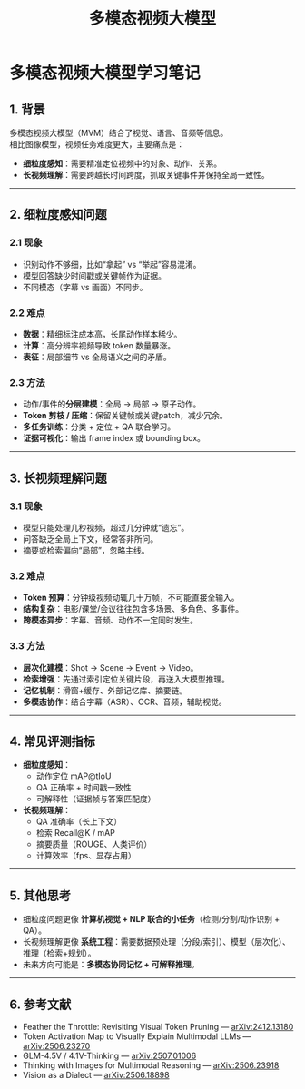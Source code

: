 ﻿---
title: "多模态视频大模型"
description: "学习笔记：细粒度感知与长视频理解问题"
status: note
---

# 多模态视频大模型学习笔记

## 1. 背景

多模态视频大模型（MVM）结合了视觉、语言、音频等信息。  
相比图像模型，视频任务难度更大，主要痛点是：

- **细粒度感知**：需要精准定位视频中的对象、动作、关系。
- **长视频理解**：需要跨越长时间跨度，抓取关键事件并保持全局一致性。

---

## 2. 细粒度感知问题

### 2.1 现象

- 识别动作不够细，比如“拿起” vs “举起”容易混淆。
- 模型回答缺少时间戳或关键帧作为证据。
- 不同模态（字幕 vs 画面）不同步。

### 2.2 难点

- **数据**：精细标注成本高，长尾动作样本稀少。
- **计算**：高分辨率视频导致 token 数量暴涨。
- **表征**：局部细节 vs 全局语义之间的矛盾。

### 2.3 方法

- 动作/事件的**分层建模**：全局 -> 局部 -> 原子动作。
- **Token 剪枝 / 压缩**：保留关键帧或关键patch，减少冗余。
- **多任务训练**：分类 + 定位 + QA 联合学习。
- **证据可视化**：输出 frame index 或 bounding box。

---

## 3. 长视频理解问题

### 3.1 现象

- 模型只能处理几秒视频，超过几分钟就“遗忘”。
- 问答缺乏全局上下文，经常答非所问。
- 摘要或检索偏向“局部”，忽略主线。

### 3.2 难点

- **Token 预算**：分钟级视频动辄几十万帧，不可能直接全输入。
- **结构复杂**：电影/课堂/会议往往包含多场景、多角色、多事件。
- **跨模态异步**：字幕、音频、动作不一定同时发生。

### 3.3 方法

- **层次化建模**：Shot → Scene → Event → Video。
- **检索增强**：先通过索引定位关键片段，再送入大模型推理。
- **记忆机制**：滑窗+缓存、外部记忆库、摘要链。
- **多模态协作**：结合字幕（ASR）、OCR、音频，辅助视觉。

---

## 4. 常见评测指标

- **细粒度感知**：
  - 动作定位 mAP@tIoU
  - QA 正确率 + 时间戳一致性
  - 可解释性（证据帧与答案匹配度）
- **长视频理解**：
  - QA 准确率（长上下文）
  - 检索 Recall@K / mAP
  - 摘要质量（ROUGE、人类评价）
  - 计算效率（fps、显存占用）

---

## 5. 其他思考

- 细粒度问题更像 **计算机视觉 + NLP 联合的小任务**（检测/分割/动作识别 + QA）。
- 长视频理解更像 **系统工程**：需要数据预处理（分段/索引）、模型（层次化）、推理（检索+规划）。
- 未来方向可能是：**多模态协同记忆 + 可解释推理**。

---

## 6. 参考文献

- Feather the Throttle: Revisiting Visual Token Pruning — [arXiv:2412.13180](https://arxiv.org/abs/2412.13180)
- Token Activation Map to Visually Explain Multimodal LLMs — [arXiv:2506.23270](https://arxiv.org/abs/2506.23270)
- GLM-4.5V / 4.1V-Thinking — [arXiv:2507.01006](https://arxiv.org/abs/2507.01006)
- Thinking with Images for Multimodal Reasoning — [arXiv:2506.23918](https://arxiv.org/abs/2506.23918)
- Vision as a Dialect — [arXiv:2506.18898](https://arxiv.org/abs/2506.18898)

